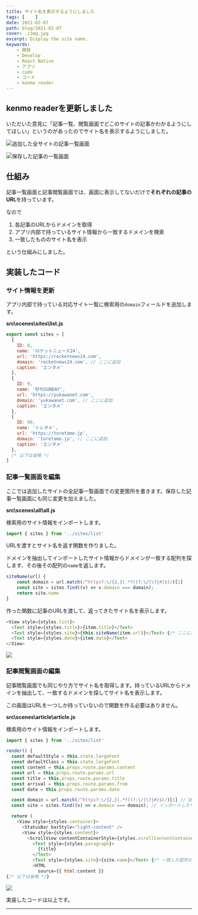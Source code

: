 ```yaml
---
title: サイト名を表示するようにしました
tags: [    ]
date: 2021-02-07
path: blog/2021-02-07
cover: ./img.jpg
excerpt: Display the site name.
keywords:
    - 開発
    - Develop
    - React Native
    - アプリ
    - code
    - コード
    - kenmo reader
---
```


## kenmo readerを更新しました

いただいた意見に「記事一覧、閲覧画面でどこのサイトの記事かわかるようにしてほしい」というのがあったのでサイト名を表示するようにしました。

![追加した全サイトの記事一覧画面](./img1.png)

![保存した記事の一覧画面](./img2.png)

## 仕組み

記事一覧画面と記事閲覧画面では、画面に表示してないだけで**それぞれの記事のURL**を持っています。

なので

1. 各記事のURLからドメインを取得
1. アプリ内部で持っているサイト情報から一致するドメインを検索
1. 一致したもののサイト名を表示

という仕組みにしました。

## 実装したコード

### サイト情報を更新

アプリ内部で持っている対応サイト一覧に検索用の`domain`フィールドを追加します。

**src\scenes\sites\list.js**

```javascript
export const sites = [
  {
    ID: 6,
    name: 'ロケットニュース24',
    url: 'https://rocketnews24.com',
    domain: 'rocketnews24.com', // ここに追加
    caption: 'エンタメ'
  },
  {
    ID: 9,
    name: '秒刊SUNDAY',
    url: 'https://yukawanet.com',
    domain: 'yukawanet.com', // ここに追加
    caption: 'エンタメ'
  },
  {
    ID: 90,
    name: 'トレタメ',
    url: 'https://toretame.jp',
    domain: 'toretame.jp', // ここに追加
    caption: 'エンタメ'
  },
  /* 以下は省略 */
]
```

### 記事一覧画面を編集

ここでは追加したサイトの全記事一覧画面での変更箇所を書きます。保存した記事一覧画面にも同じ変更を加えました。

**src\scenes\all\all.js**

検索用のサイト情報をインポートします。

```javascript
import { sites } from '../sites/list'
```

URLを渡すとサイト名を返す関数を作りました。

ドメインを抽出してインポートしたサイト情報からドメインが一致する配列を探します、その後その配列の`name`を返します。

```javascript
siteName(url) {
	const domain = url.match(/^https?:\/{2,}(.*?)(?:\/|\?|#|$)/)[1]
	const site = sites.find((v) => v.domain === domain);
	return site.name
}
```

作った関数に記事のURLを渡して、返ってきたサイト名を表示します。

```javascript
<View style={styles.list}>
  <Text style={styles.title}>{item.title}</Text>
  <Text style={styles.site}>{this.siteName(item.url)}</Text> {/* ここに追加 */}
  <Text style={styles.date}>{item.date}</Text>
</View>
```

![](./img1.png)

### 記事閲覧画面の編集

記事閲覧画面でも同じやり方でサイト名を取得します。持っているURLからドメインを抽出して、一致するドメインを探してサイト名を表示します。

この画面はURLを一つしか持っていないので関数を作る必要はありません。

**src\scenes\article\article.js**

検索用のサイト情報をインポートします。

```javascript
import { sites } from '../sites/list'
```

```javascript
render() {
  const defaultStyle = this.state.largeFont
  const defaultClass = this.state.largeFont
  const content = this.props.route.params.content
  const url = this.props.route.params.url
  const title = this.props.route.params.title
  const arrival = this.props.route.params.from
  const date = this.props.route.params.date

  const domain = url.match(/^https?:\/{2,}(.*?)(?:\/|\?|#|$)/)[1] // URLからドメインを抽出
  const site = sites.find((v) => v.domain === domain); // インポートしたサイト情報からドメインが一致する配列を検索

  return (
    <View style={styles.container}>
      <StatusBar barStyle="light-content" />
      <View style={styles.content}>
        <ScrollView contentContainerStyle={styles.scrollContentContainer}>
          <Text style={styles.paragraph}>
            {title}
          </Text>
          <Text style={styles.site}>{site.name}</Text> {/* 一致した配列のnameを表示 */}
          <HTML
            source={{ html:content }}
{/* 以下は省略 */}
```

![](./img2.png)

実装したコードは以上です。

---
